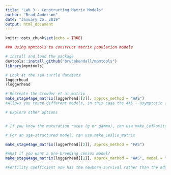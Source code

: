 ```yaml
---
title: "Lab 3 - Constructing Matrix Models"
author: "Brad Anderson"
date: "January 25, 2019"
output: html_document
---
```


```r
knitr::opts_chunk$set(echo = TRUE)
```

```r
### Using mpmtools to construct matrix population models

# Install and load the package
devtools::install_github("brucekendall/mpmtools")
library(mpmtools)

# Look at the sea turtle datasets
loggerhead
?loggerhead

# Recreate the Crowder et al matrix
make_stage4age_matrix(loggerhead[[2]], approx_method = "AAS")
#Allows you touse different models, in this case the AAS - asymptotic age structure

# Explore other options


# If you know the maturation rates (g or gamma), can use make_Lefkovitch_matrix

# For an age-structured model, can use make_Leslie_matrix
```

```r
make_stage4age_matrix(loggerhead[[2]], approx_method = "FAS")
```

```r
#What if you want a pre-breeding census model?
make_stage4age_matrix(loggerhead[[2]], approx_method = "AAS", model = "pre")

#Fertility coefficient now has the newborn survival rather than the adult survival.
```

